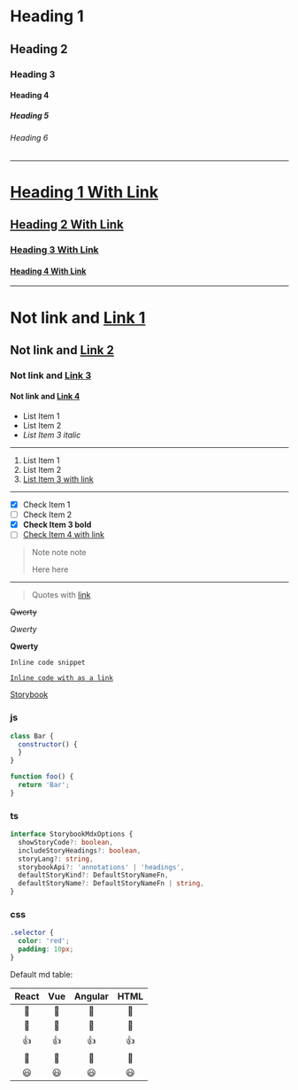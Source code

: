 <!-- storyKind = mdx syntax -->
<!-- storyName = heading -->

# Heading 1

## Heading 2

### Heading 3

#### Heading 4

##### Heading 5

###### Heading 6

---

# [Heading 1 With Link](https://storybook.js.org/)

## [Heading 2 With Link](https://storybook.js.org/)

### [Heading 3 With Link](https://storybook.js.org/)

#### [Heading 4 With Link](https://storybook.js.org/)

---

# Not link and [Link 1](https://storybook.js.org/)

## Not link and [Link 2](https://storybook.js.org/)

### Not link and [Link 3](https://storybook.js.org/)

#### Not link and [Link 4](https://storybook.js.org/)

<!-- storyName = lists -->

* List Item 1
* List Item 2
* _List Item 3 italic_

---

1. List Item 1
2. List Item 2
3. [List Item 3 with link](https://storybook.js.org/)

***

- [x] Check Item 1
- [ ] Check Item 2
- [x] **Check Item 3 bold**
- [ ] [Check Item 4 with link](https://storybook.js.org/)

<!-- storyName = quotes -->

> Note note note
>
> Here here

---

> Quotes with [link](https://storybook.js.org/)

<!-- storyName = text emphasizing -->

~~Qwerty~~

_Qwerty_

**Qwerty**

`Inline code snippet`

[`Inline code with as a link`](https://storybook.js.org/)

<!-- storyName = links -->

[Storybook](https://storybook.js.org/)

<!-- storyName = code -->

### js

```js
class Bar {
  constructor() {
  }
}

function foo() {
  return 'Bar';
}
```

### ts

```ts
interface StorybookMdxOptions {
  showStoryCode?: boolean,
  includeStoryHeadings?: boolean,
  storyLang?: string,
  storybookApi?: 'annotations' | 'headings',
  defaultStoryKind?: DefaultStoryNameFn,
  defaultStoryName?: DefaultStoryNameFn | string,
}
```

### css

```css
.selector {
  color: 'red';
  padding: 10px;
}
```

<!-- storyName = table -->

Default md table:

| React | Vue | Angular | HTML |
|:-----:|:---:|:-------:|:----:|
| 🚀 | 🚀 | 🚀 | 🚀 |
| 🏅 | 🏅 | 🏅 | 🏅 |
| 👍 | 👍 | 👍 | 👍 |
| 💪 | 💪 | 💪 | 💪 |
| 😃 | 😃 | 😃 | 😃 |
